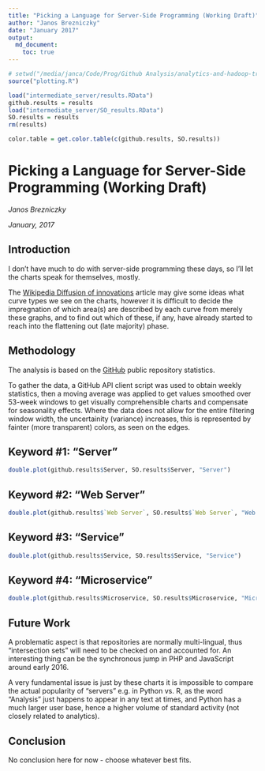 ```yaml
---
title: "Picking a Language for Server-Side Programming (Working Draft)"
author: "Janos Brezniczky"
date: "January 2017"
output:
  md_document:
    toc: true
---
```


```r
# setwd("/media/janca/Code/Prog/Github Analysis/analytics-and-hadoop-trends/github-trends/")
source("plotting.R")

load("intermediate_server/results.RData")
github.results = results
load("intermediate_server/SO_results.RData")
SO.results = results
rm(results)

color.table = get.color.table(c(github.results, SO.results))
```

# Picking a Language for Server-Side Programming (Working Draft)

_Janos Brezniczky_

_January, 2017_

## Introduction

I don't have much to do with server-side programming these days, so I'll let the charts speak for themselves, mostly.

The [Wikipedia Diffusion of innovations](https://en.wikipedia.org/wiki/Diffusion_of_innovations) article may give some ideas what curve types we see on the charts, however it is difficult to decide the impregnation of which area(s) are described by each curve from merely these graphs, and to find out which of these, if any, have already started to reach into the flattening out (late majority) phase.

## Methodology

The analysis is based on the [GitHub](http://github.com) public repository statistics.

To gather the data, a GitHub API client script was used to obtain weekly statistics, 
then a moving average was applied to get values smoothed over 53-week windows to get 
visually comprehensible charts and compensate for seasonality effects. Where the data does 
not allow for the entire filtering window width, the uncertainity (variance) increases, this 
is represented by fainter (more transparent) colors, as seen on the edges.

## Keyword #1: "Server"

```r
double.plot(github.results$Server, SO.results$Server, "Server")
```

## Keyword #2: "Web Server"

```r
double.plot(github.results$`Web Server`, SO.results$`Web Server`, "Web Server")
```

## Keyword #3: "Service"

```r
double.plot(github.results$Service, SO.results$Service, "Service")
```

## Keyword #4: "Microservice"

```r
double.plot(github.results$Microservice, SO.results$Microservice, "Microservice")
```

## Future Work

A problematic aspect is that repositories are normally multi-lingual, thus "intersection sets" will need to be checked on and accounted for.
An interesting thing can be the synchronous jump in PHP and JavaScript around early 2016.

A very fundamental issue is just by these charts it is impossible to compare the actual popularity of "servers" e.g. in Python vs. R, as the word "Analysis" just happens to appear in any text at times, and Python has a much larger user base, hence a higher volume of standard activity (not closely related to analytics).

## Conclusion

No conclusion here for now - choose whatever best fits.
